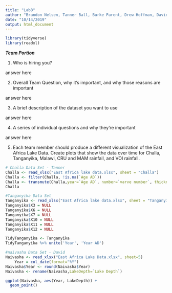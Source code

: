 ---
title: "Lab8"
author: "Brandon Nelsen, Tanner Ball, Burke Parent, Drew Hoffman, David Washburn"
date: "10/14/2019"
output: html_document
---
```{r}
library(tidyverse)
library(readxl)
```

***Team Portion***

1. Who is hiring you?

answer here

2. Overall Team Question, why it's important, and why those reasons are important

answer here

3. A brief description of the dataset you want to use

answer here

4. A series of individual questions and why they're important

answer here

5. Each team member should produce a different visualization of the East Africa Lake Data. Create plots that show the data over time for Challa, Tanganyika, Malawi, CRU and MAM rainfall, and VOI rainfall.

```{r}
# Challa Data Set - Tanner
Challa <- read_xlsx("East Africa lake data.xlsx", sheet = "Challa")
Challa <- filter(Challa, !is.na(`Age AD`))
Challa <- transmute(Challa,year=`Age AD`, number=`varve number`, thickness=as.double(`varve thickness`),dark.layer=as.double(`dark layer`), light.layer=as.double(`light layer`))
Challa
```

```{r}
#Tanganyika Data Set
Tanganyika <- read_xlsx("East Africa lake data.xlsx", sheet = "Tanganyika")
Tanganyika$X3 = NULL
Tanganyika$X6 = NULL
Tanganyika$X7 = NULL 
Tanganyika$X10 = NULL
Tanganyika$X11 = NULL
Tanganyika$X12 = NULL

TidyTanganyika <- Tanganyika
TidyTanganyika %>% unite('Year', 'Year AD')
```
```{r}
#naivasha Data Set - David
Naivasha <- read_xlsx("East Africa Lake Data.xlsx", sheet=5)
    Year = col_date(format="%Y")
Naivasha$Year <- round(Naivasha$Year)
Naivasha <- rename(Naivasha,LakeDepth=`Lake Depth`)

ggplot(Naivasha, aes(Year, LakeDepth)) +
  geom_point()
``` 
